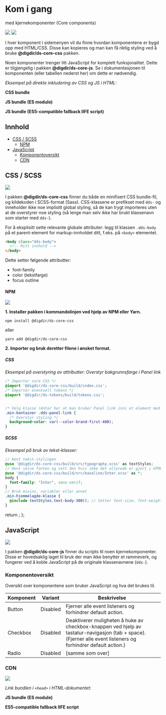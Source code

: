 
<Meta title="Komponenter/Kom i gang" />

# Kom i gang 
med kjernekomponenter (Core components)

[![](https://img.shields.io/npm/v/@digdir/ds-core-css?label=@digdir/ds-core-css&color=0051be)](https://www.npmjs.com/package/@digdir/ds-core-css)
[![](https://img.shields.io/npm/v/@digdir/ds-core-js?label=@digdir/ds-core-js&color=0051be)](https://www.npmjs.com/package/@digdir/ds-core-js)

I hver komponent i sidemenyen vil du finne hvordan komponentene er bygd opp med HTML/CSS. Disse kan kopieres og man kan få riktig styling ved å bruke **@digdir/ds-core-css** pakken. 

Noen komponenter trenger litt JavaScript for komplett funksjonalitet. Dette er tilgjengelig i pakken **@digdir/ds-core-js**. Se i dokumentasjonen til komponenten (eller tabellen nederst her) om dette er nødvendig.

*Eksempel på direkte inkludering av CSS og JS i HTML:*

__CSS bundle__

<CdnSnippet absoluteFilepath="packages/css/build/index.css" linkFormat="css"/>

__JS bundle (ES module)__

<CdnSnippet absoluteFilepath="packages/js/build/index.js" linkFormat="js"/>

__JS bundle (ES5-compatible fallback IIFE script)__

<CdnSnippet absoluteFilepath="packages/js/build/index.iife.js" linkFormat="iife"/>

## Innhold

- [CSS / SCSS](#css--scss)
  - [NPM](#npm)
- [JavaScript](#javascript)
  - [Komponentoversikt](#komponentoversikt)
  - [CDN](#cdn)

## CSS / SCSS

[![](https://img.shields.io/npm/v/@digdir/ds-core-css?label=latest%20release&color=0051be)](https://www.npmjs.com/package/@digdir/ds-core-css)

I pakken **@digdir/ds-core-css** finner du både en minifisert CSS bundle-fil, og kildekoden i SCSS-format (Sass). CSS-klassene er prefikset med `dds-` og inneholder ikke noe implisitt global styling, så de kan trygt importeres uten at de overstyrer noe styling (så lenge man selv ikke har brukt klassenavn som starter med `dds-`).

For å eksplisitt sette relevante globale attributer: legg til klassen `.dds-body` på et parent-element for markup-innholdet ditt, f.eks. på `<body>` elementet. 
```html
<body class="dds-body">
  <!-- Mitt innhold -->
</body>
```

Dette setter følgende attributter:
* font-family
* color (tekstfarge)
* focus outline


#### NPM

[![](https://img.shields.io/npm/dm/@digdir/ds-core-css.svg)](https://www.npmjs.com/package/@digdir/ds-core-css)

**1. Installer pakken i kommandolinjen ved hjelp av NPM eller Yarn.**

`npm install @digdir/ds-core-css`

eller

`yarn add @digdir/ds-core-css`

**2. Importer og bruk deretter filene i ønsket format.**
##### CSS

*Eksempel på overstyring av attributter: Overstyr bakgrunnsfarge i Panel link*

```css
/* Importer core CSS */
@import '@digdir/ds-core-css/build/index.css';
/* Importer eventuelt tokens */
@import '@digdir/ds-tokens/build/tokens.css';


/* Velg klasse (Antar her at man bruker Panel link inni et element med klassen .min-kontainer) */
.min-kontainer .dds-panel-link {
  /* Overstyr styling */
  background-color: var(--color-brand-first-400);
}
```

##### SCSS

*Eksempel på bruk av tekst-klasser:*

```scss
// Hent tekst-stylingen
@use '@digdir/ds-core-css/build/src/typography.scss' as textStyles;
// Hent selve fonten og sett den hvis ikke det allerede er gjort i HTML
@use '@digdir/ds-core-css/build/src/baseline/Inter.scss' as *;
body {
  font-family: "Inter", sans-serif;
}
// Bruk mixins, variabler eller annet
.min-hjemmelagde-klasse {
  @include textStyles.text-body-300(); // Setter font-size, font-weight, line-height
}
```

  return <SyntaxHighlighter/>;
};

## JavaScript

[![](https://img.shields.io/npm/v/@digdir/ds-core-js?label=latest%20release&color=0051be)](https://www.npmjs.com/package/@digdir/ds-core-js)

I pakken **@digdir/ds-core-js** finner du scripts til noen kjernekomponenter. Disse er hovedsaklig laget til bruk der man ikke benytter et rammeverk, og fungerer ved å koble JavaScript på de originale klassenavnene (`dds-`). 

### Komponentoversikt

Oversikt over komponentene som bruker JavaScript og hva det brukes til. 

Komponent | Variant | Beskrivelse
--- | --- | ---
Button | Disabled | Fjerner alle event listeners og forhindrer default action.
Checkbox | Disabled | Deaktiverer muligheten å huke av checkbox-knappen ved hjelp av tastatur-navigasjon (tab + space). (Fjerner alle event listeners og forhindrer default action.)
Radio | Disabled | [samme som over] 

### CDN 

[![](https://data.jsdelivr.com/v1/package/npm/@digdir/ds-core-js/badge)](https://www.jsdelivr.com/package/npm/@digdir/ds-core-js)

*Link bundlen i `<head>` i HTML-dokumentet:*

__JS bundle (ES module)__

<CdnSnippet absoluteFilepath="packages/js/build/index.js" linkFormat="js"/>

__ES5-compatible fallback IIFE script__

<CdnSnippet absoluteFilepath="packages/js/build/index.iife.js" linkFormat="iife"/>